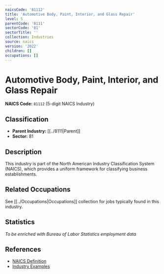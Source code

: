 ```yaml
---
naicsCode: '81112'
title: 'Automotive Body, Paint, Interior, and Glass Repair'
level: 5
parentCode: '8111'
sectorCode: '81'
sectorTitle: ''
collection: Industries
source: naics
version: '2022'
children: []
occupations: []
---
```

# Automotive Body, Paint, Interior, and Glass Repair

**NAICS Code:** `81112` (5-digit NAICS Industry)

## Classification

- **Parent Industry:** [[../8111|Parent]]
- **Sector:** 81

## Description

This industry is part of the North American Industry Classification System (NAICS), which provides a uniform framework for classifying business establishments.

## Related Occupations

See [[../Occupations|Occupations]] collection for jobs typically found in this industry.

## Statistics

*To be enriched with Bureau of Labor Statistics employment data*

## References

- [NAICS Definition](https://www.census.gov/naics/)
- [Industry Examples](https://www.census.gov/naics/2022NAICS/)
